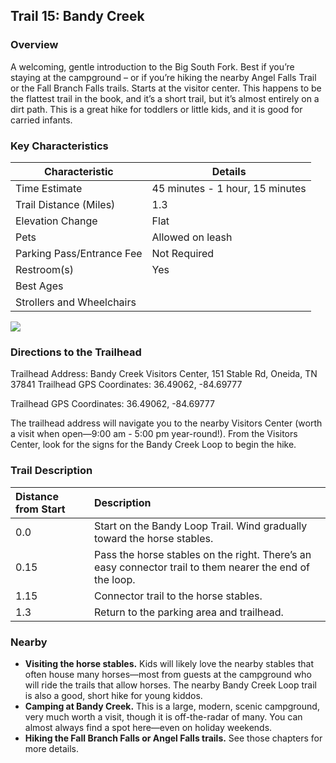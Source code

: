 ## Trail 15: Bandy Creek

### Overview

A welcoming, gentle introduction to the Big South Fork. Best if you're staying at the campground -- or if you're hiking the nearby Angel Falls Trail or the Fall Branch Falls trails. Starts at the visitor center. This happens to be the flattest trail in the book, and it's a short trail, but it's almost entirely on a dirt path. This is a great hike for toddlers or little kids, and it is good for carried infants.

### Key Characteristics

| **Characteristic**        | **Details**                     |
|---------------------------|---------------------------------|
| Time Estimate             | 45 minutes - 1 hour, 15 minutes |
| Trail Distance (Miles)    | 1.3                             |
| Elevation Change          | Flat                            |
| Pets                      | Allowed on leash                |
| Parking Pass/Entrance Fee | Not Required                    |
| Restroom(s)               | Yes                             |
| Best Ages                 |                                 |
| Strollers and Wheelchairs |                                 |

![](maps/trail-15-map.jpeg)

### Directions to the Trailhead

Trailhead Address: Bandy Creek Visitors Center, 151 Stable Rd, Oneida, TN 37841 Trailhead GPS Coordinates: 36.49062, -84.69777

Trailhead GPS Coordinates: 36.49062, -84.69777

The trailhead address will navigate you to the nearby Visitors Center (worth a visit when open---9:00 am - 5:00 pm year-round!). From the Visitors Center, look for the signs for the Bandy Creek Loop to begin the hike.

### Trail Description

| Distance from Start | Description                                                                                              |
|:-----------------|:-----------------------------------------------------|
| 0.0                 | Start on the Bandy Loop Trail. Wind gradually toward the horse stables.                                  |
| 0.15                | Pass the horse stables on the right. There's an easy connector trail to them nearer the end of the loop. |
| 1.15                | Connector trail to the horse stables.                                                                    |
| 1.3                 | Return to the parking area and trailhead.                                                                |

### Nearby

-   **Visiting the horse stables.** Kids will likely love the nearby stables that often house many horses—most from guests at the campground who will ride the trails that allow horses. The nearby Bandy Creek Loop trail is also a good, short hike for young kiddos.
-   **Camping at Bandy Creek.** This is a large, modern, scenic campground, very much worth a visit, though it is off-the-radar of many. You can almost always find a spot here—even on holiday weekends.
-   **Hiking the Fall Branch Falls or Angel Falls trails.** See those chapters for more details.
